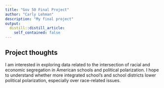 ```yaml
---
title: "Gov 50 Final Project"
author: "Carly Lehman"
description: "My final project"
output:
  distill::distill_article:
    self_contained: false
---
```




## Project thoughts
 I am interested in exploring data related to the intersection of racial and economic segregation in American schools and political polarization. I hope to understand whether more integrated school's and school districts lower political polarization, especially over race-related issues. 